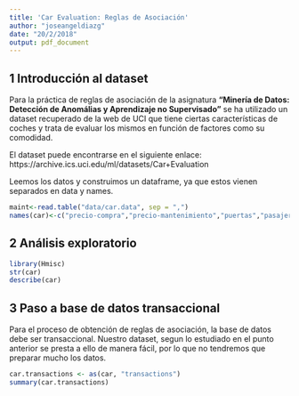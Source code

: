 ```yaml
---
title: 'Car Evaluation: Reglas de Asociación'
author: "joseangeldiazg"
date: "20/2/2018"
output: pdf_document
---
```


## 1 Introducción al dataset

Para la práctica de reglas de asociación de la asignatura **"Minería de Datos: Detección de Anomálias y  Aprendizaje no Supervisado"** se ha utilizado un dataset recuperado de la web de UCI que tiene ciertas características de coches y trata de evaluar los mismos en función de factores como su comodidad.

El dataset puede encontrarse en el siguiente enlace: https://archive.ics.uci.edu/ml/datasets/Car+Evaluation

Leemos los datos y construimos un dataframe, ya que estos vienen separados en data y names. 

```r
maint<-read.table("data/car.data", sep = ",")
names(car)<-c("precio-compra","precio-mantenimiento","puertas","pasajeros", "maletero", "seguridad", "clase")
```

## 2 Análisis exploratorio

```r
library(Hmisc)
str(car)
describe(car)
```

## 3 Paso a base de datos transaccional

Para el proceso de obtención de reglas de asociación, la base de datos debe ser transaccional. Nuestro dataset, segun lo estudiado en el punto anterior se presta a ello de manera fácil, por lo que no tendremos que preparar mucho los datos. 

```r
car.transactions <- as(car, "transactions")
summary(car.transactions)
```

